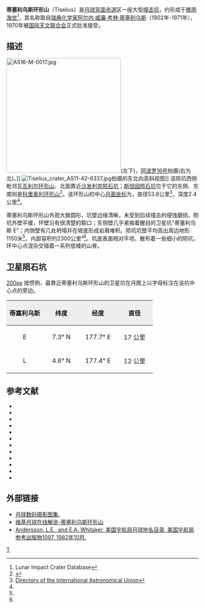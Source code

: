 {{lunar crater data |
 image=Tiselius.jpg|240px|
 caption= [[阿波罗16号|阿波罗16号]]拍摄的蒂塞利乌斯环形山，''[[美国宇航局|美国宇航局]]照片''。|
 latitude=6.89|
 N_or_S=N|
 longitude=176.7|
 E_or_W=E|
 diameter=53.8公里|
 depth=2.4公里|
 colong=176|
 eponym=[[阿尔内·蒂塞利乌斯|阿尔内·威·考·蒂塞利乌斯]]}}
'''蒂塞利乌斯环形山'''（Tiselius）是[[月球背面|月球背面]][[赤道|赤道]]区一座大型[[撞击坑|撞击坑]]，约形成于[[晚雨海世|晚雨海世]]<ref name=LICD>Lunar Impact Crater Database</ref>，其名称取自[[瑞典|瑞典]][[化学家|化学家]][[阿尔内·蒂塞利乌斯|阿尔内·威廉·考林·蒂塞利乌斯]]（1902年-1971年），1970年被[[国际天文联合会|国际天文联合会]]正式批准接受。

==描述==
[[Image:AS16-M-0017.jpg|300px]](左下)，[[阿波罗16号|阿波罗16号]]拍摄(右为北)。]]
[[Image:Tiselius_crater_AS11-42-6337.jpg|thumb]]拍摄的东北向高斜视图]]
该陨坑西侧毗邻瓦[[瓦利尔环形山|瓦利尔环形山]]、北面靠近[[沙发利克陨石坑|沙发利克陨石坑]]；[[斯坦因陨石坑|斯坦因陨石坑]]位于它的东侧、东南则是[[科里奥利环形山|科里奥利环形山]]<ref>{{Cite web |url=http://planetarynames.wr.usgs.gov/images/Lunar/lac_68_lo.pdf |title=Crater (Tiselius on LAC-68 map. |accessdate=2016-06-26 |archive-date=2013-02-20 |archive-url=https://web.archive.org/web/20130220163330/http://planetarynames.wr.usgs.gov/images/Lunar/lac_68_lo.pdf |dead-url=no }}</ref>。该环形山的中心[[月面坐标|月面坐标]]为{{Coord|6.89|N|176.7|E|globe:Moon|nogoogle=1|noosm=1}}，直径53.8公里<ref name="IAU">[http://planetarynames.wr.usgs.gov/Feature/6027 Directory of the International Astronomical Union]</ref>，深度2.4公里<ref name="LICD"/>。

蒂塞利乌斯环形山外观大致圆形，坑壁边缘清晰，未受到后续撞击的侵蚀磨损。陨坑外壁平缓，环壁沿有很清楚的豁口；东侧壁几乎紧挨着醒目的卫星坑"蒂塞利乌斯 E"；内侧壁有几处坍塌并在坡底形成岩屑堆积。陨坑坑壁平均高出周边地形1150米<ref name="LICD"/>，内部容积约2300公里³<ref name="LICD"/>。坑底表面相对平坦，散布着一些细小的陨坑，环中心点混杂交错着一系列低矮的山脊。{{clear}}

==卫星陨石坑==
[[image:Stein_sattelite_craters_map.jpg|200px]]
按惯例，最靠近蒂塞利乌斯环形山的卫星坑在月图上以字母标注在该坑中心点的旁边。

{| class="wikitable"
!width="25%" style="background:#eeeeee;" |蒂塞利乌斯 
!width="25%" style="background:#eeeeee;" |纬度
!width="25%" style="background:#eeeeee;" |经度
!width="25%" style="background:#eeeeee;" |直径
|-
|align="center"|E
|align="center"|7.3° N
|align="center"|177.7° E
|align="center"|17 公里
|-
|align="center"|L
|align="center"|4.6° N
|align="center"|177.4° E
|align="center"|12 公里
|}{{clear}}
==参考文献==
{{reflist}}
{{refbegin}}
* {{cite book
  | last1 = Andersson
  | first1 = L. E.
  | last2 = Whitaker
  | first2 = E. A.
  | authorlink2 = Ewen Whitaker
  | date = 1982
  | title = [[NASA|NASA]] Catalogue of Lunar Nomenclature
  | publisher = NASA RP-1097
  | ref = harv
  }}
* {{cite web
  | last = Blue
  | first = Jennifer
  | date = July 25, 2007
  | title = Gazetteer of Planetary Nomenclature
  | publisher = [[United_States_Geological_Survey|USGS]]
  | url = http://planetarynames.wr.usgs.gov/
  | accessdate = 2007-08-05
  | ref = harv
  | archive-date = 2015-05-26
  | archive-url = https://web.archive.org/web/20150526164842/http://planetarynames.wr.usgs.gov/
  | dead-url = no
  }}
* {{cite book
  | last1 = Bussey
  | first1 = B.
  | authorlink1 = Ben Bussey
  | last2 = Spudis
  | first2 = P.
  | authorlink2 = Paul Spudis
  | date = 2004
  | title = The Clementine Atlas of the Moon
  | publisher = Cambridge University Press
  | location = New York
  | isbn = 978-0-521-81528-4
  | ref = harv
  }}
* {{cite book
  | last1 = Cocks
  | first1 = Elijah E.
  | last2 = Cocks
  | first2 = Josiah C.
  | date = 1995
  | title = Who's Who on the Moon: A Biographical Dictionary of Lunar Nomenclature
  | url = https://archive.org/details/isbn_9780936389271
  | publisher = Tudor Publishers
  | isbn = 978-0-936389-27-1
  | ref = harv
  }}
* {{cite web
  | last = McDowell
  | first = Jonathan
  | date = July 15, 2007
  | url = http://host.planet4589.org/astro/lunar/
  | title = Lunar Nomenclature
  | publisher = Jonathan's Space Report
  | accessdate = 2007-10-24
  | ref = harv
  | archive-date = 2015-01-12
  | archive-url = https://web.archive.org/web/20150112233439/http://host.planet4589.org/astro/lunar/
  | dead-url = no
  }}
* {{cite journal| last1 = Menzel| first1 = D. H.| last2 = Minnaert| first2 = M.| last3 = Levin| first3 = B.| last4 = Dollfus| first4 = A.| last5 = Bell| first5 = B.| title = Report on Lunar Nomenclature by the Working Group of Commission 17 of the IAU| doi = 10.1007/BF00171763| journal = Space Science Reviews| volume = 12| issue = 2| pages = 136–186| date = 1971| bibcode = 1971SSRv...12..136M| ref = harv}}
* {{cite book
  | first = Patrick
  | last = Moore
  | authorlink = Patrick Moore
  | date = 2001
  | title = On the Moon
  | url = https://archive.org/details/patrickmooreonmo00patr
  | publisher = Sterling Publishing Co.
  | isbn = 978-0-304-35469-6
  | ref = harv
  }}
* {{cite book
  | first = Fred W.
  | last = Price
  | date = 1988
  | title = The Moon Observer's Handbook
  | publisher = Cambridge University Press
  | isbn = 978-0-521-33500-3
  | ref = harv
  }}
* {{cite book
  | last = Rükl
  | first = Antonín
  | authorlink = Antonín Rükl
  | date = 1990
  | title = Atlas of the Moon
  | publisher = Kalmbach Books
  | isbn = 978-0-913135-17-4
  | ref = harv
  }}
* {{cite book
  | last = Webb
  | first = Rev. T. W.
  | authorlink = Thomas William Webb
  | date = 1962
  | title = Celestial Objects for Common Telescopes
  | url = https://archive.org/details/celestialobjects00webb
  | edition = 6th revised
  | publisher = Dover
  | isbn = 978-0-486-20917-3
  | ref = harv
  }}
* {{cite book
  | first = Ewen A.
  | last = Whitaker
  | authorlink = Ewen Whitaker
  | date = 1999
  | title = Mapping and Naming the Moon
  | publisher = Cambridge University Press
  | isbn = 978-0-521-62248-6
  | ref = harv
  }}
* {{cite book
  | first = Peter T.
  | last = Wlasuk
  | date = 2000
  | title = Observing the Moon
  | publisher = Springer
  | isbn = 978-1-85233-193-1
  | ref = harv
 }}
{{refend}}

==外部链接==
*[http://www.lpi.usra.edu/resources/lunar_orbiter/bin/srch_nam.shtml?Tiselius%7C0 月球数码摄影图集.]
*[http://the-moon.wikispaces.com/Tiselius 维基月球在线解说-蒂塞利乌斯环形山]
*[http://planet4589.org/astro/lunar/RP-1097.pdf Andersson, L.E., and E.A. Whitaker, 美国宇航局月球地名目录, 美国宇航局参考出版物1097, 1982年10月.] {{Wayback|url=http://planet4589.org/astro/lunar/RP-1097.pdf |date=20141006125838 }}

[[Category:月球环形山|T]]
{{月球環形山 (T-Z)}}